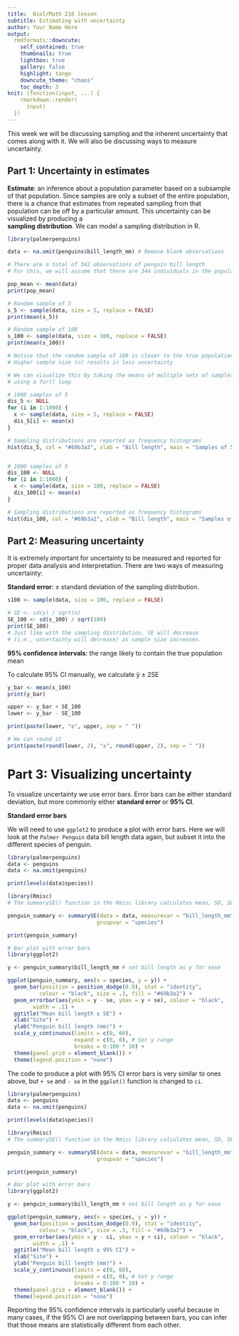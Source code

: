 ```yaml
---
title:  Biol/Math 218 lesson
subtitle: Estimating with uncertainty
author: Your Name Here
output:
  rmdformats::downcute:
    self_contained: true
    thumbnails: true
    lightbox: true
    gallery: false
    highlight: tango
    downcute_theme: "chaos"
    toc_depth: 3
knit: (function(input, ...) {
    rmarkdown::render(
      input)
  })
---
```


This week we will be discussing sampling and the inherent uncertainty that
comes along with it. We will also be discussing ways to measure uncertainty.

## Part 1: Uncertainty in estimates

**Estimate**: an inference about a population parameter based on a subsample of that
population. Since samples are only a subset of the entire population, there is a 
chance that estimates from repeated sampling from that population can be off by
a particular amount. This uncertainty can be visualized by producing a  
**sampling distribution**. We can model a sampling distribution in R. 


```r

library(palmerpenguins)

data <- na.omit(penguins$bill_length_mm) # Remove blank observations

# There are a total of 342 observations of penguin bill length
# For this, we will assume that there are 344 individuals in the population

pop_mean <- mean(data)
print(pop_mean)

# Random sample of 5
s_5 <- sample(data, size = 5, replace = FALSE)
print(mean(s_5))

# Random sample of 100
s_100 <- sample(data, size = 100, replace = FALSE)
print(mean(s_100))

# Notice that the random sample of 100 is closer to the true population mean.
# Higher sample size (n) results in less uncertainty

# We can visualize this by taking the means of multiple sets of samples
# using a for() loop

# 1000 samples of 5
dis_5 <- NULL
for (i in 1:1000) {
  x <- sample(data, size = 5, replace = FALSE)
  dis_5[i] <- mean(x)
}

# Sampling distributions are reported as frequency histograms
hist(dis_5, col = "#69b3a2", xlab = "Bill length", main = "Samples of 5")


# 1000 samples of 5
dis_100 <- NULL
for (i in 1:1000) {
  x <- sample(data, size = 100, replace = FALSE)
  dis_100[i] <- mean(x)
}

# Sampling distributions are reported as frequency histograms
hist(dis_100, col = "#69b3a2", xlab = "Bill length", main = "Samples of 100")
```


## Part 2: Measuring uncertainty

It is extremely important for uncertainty to be measured and reported for proper 
data analysis and interpretation. There are two ways of measuring uncertainty:

**Standard error**: ± standard deviation of the sampling distribution.

```r
s100 <- sample(data, size = 100, replace = FALSE)

# SE <- sd(y) / sqrt(n)
SE_100 <- sd(s_100) / sqrt(100)
print(SE_100)
# Just like with the sampling distribution, SE will decrease
# (i.e., uncertainty will decrease) as sample size increases.
```

**95% confidence intervals**: the range likely to contain the true population mean

To calculate 95% CI manually, we calculate ȳ ± 2SE

```r
y_bar <- mean(s_100)
print(y_bar)

upper <- y_bar + SE_100
lower <- y_bar - SE_100

print(paste(lower, "±", upper, sep = " "))

# We can round it
print(paste(round(lower, 2), "±", round(upper, 2), sep = " "))
```


# Part 3: Visualizing uncertainty

To visualize uncertainty we use error bars. Error bars can be either standard
deviation, but more commonly either **standard error** or **95% CI**.

**Standard error bars**

We will need to use `ggplot2` to produce a plot with error bars. Here we will
look at the `Palmer Penguin` data bill length data again, but subset it into the
different species of penguin.

```r
library(palmerpenguins)
data <- penguins
data <- na.omit(penguins)

print(levels(data$species))

library(Rmisc)
# The summarySE() function in the Rmisc library calculates mean, SD, SE, and CI

penguin_summary <- summarySE(data = data, measurevar = "bill_length_mm",
                            groupvar = "species")

print(penguin_summary)

# Bar plot with error bars
library(ggplot2)

y <- penguin_summary$bill_length_mm # set bill length as y for ease

ggplot(penguin_summary, aes(x = species, y = y)) +
  geom_bar(position = position_dodge(0.9), stat = "identity",
          colour = "black", size = .3, fill = "#69b3a2") +
  geom_errorbar(aes(ymin = y - se, ymax = y + se), colour = "black",
        width = .1) +
  ggtitle("Mean bill length ± SE") +
  xlab("Site") +
  ylab("Penguin bill length (mm)") +
  scale_y_continuous(limits = c(0, 60),
                     expand = c(0, 0), # Set y range
                     breaks = 0:100 * 10) +
  theme(panel.grid = element_blank()) +
  theme(legend.position = "none")
```

The code to produce a plot with 95% CI error bars is very similar to ones above, 
but `+ se` and `- se` in the `ggplot()` function is changed to `ci`.

```r
library(palmerpenguins)
data <- penguins
data <- na.omit(penguins)

print(levels(data$species))

library(Rmisc)
# The summarySE() function in the Rmisc library calculates mean, SD, SE, and CI

penguin_summary <- summarySE(data = data, measurevar = "bill_length_mm",
                            groupvar = "species")

print(penguin_summary)

# Bar plot with error bars
library(ggplot2)

y <- penguin_summary$bill_length_mm # set bill length as y for ease

ggplot(penguin_summary, aes(x = species, y = y)) +
  geom_bar(position = position_dodge(0.9), stat = "identity",
          colour = "black", size = .3, fill = "#69b3a2") +
  geom_errorbar(aes(ymin = y - ci, ymax = y + ci), colour = "black",
        width = .1) +
  ggtitle("Mean bill length ± 95% CI") +
  xlab("Site") +
  ylab("Penguin bill length (mm)") +
  scale_y_continuous(limits = c(0, 60),
                     expand = c(0, 0), # Set y range
                     breaks = 0:100 * 10) +
  theme(panel.grid = element_blank()) +
  theme(legend.position = "none")
```

Reporting the 95% confidence intervals is particularly useful because in many cases,
if the 95% CI are not overlapping between bars, you can infer that those means
are statistically different from each other. 